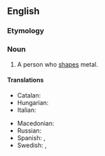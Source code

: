 ==English==

===Etymology===
{{compound|en|metal|worker}}

===Noun===
{{en-noun}}

# A person who [[shape]]s metal.

====Translations====
{{trans-top|a person who shapes metal}}
* Catalan: {{t|ca|metal·lista|m|f}}
* Hungarian: {{t+|hu|kohász}}
* Italian: {{t+|it|metallurgico|m}}
{{trans-mid}}
* Macedonian: {{t|mk|мета́лец|m}}
* Russian: {{t+|ru|металли́ст|m|sc=Cyrl}}
* Spanish: {{t+|es|metalista|m}}, {{t|es|obrero metalúrgico|m}}
* Swedish: {{t+|sv|metallarbetare|c}}, {{t+|sv|metallindustriarbetare|c}}
{{trans-bottom}}